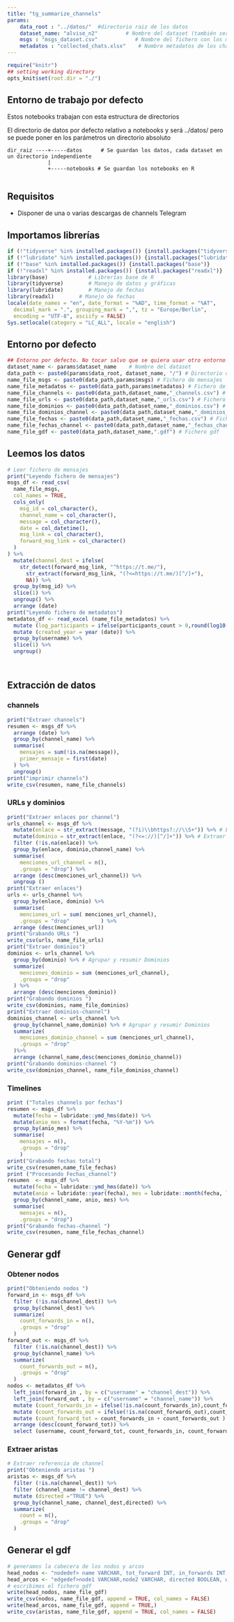 ---
title: "tg_summarize_channels"
params: 
    data_root : "../datos/"  #directorio raiz de los datos
    dataset_name: "alvise_n2"         # Nombre del dataset (también será el nombre del directorio)
    msgs : "msgs_dataset.csv"            # Nombre del fichero con los mensajes
    metadatos : "collected_chats.xlsx"    # Nombre metadatos de los channels
---

```{r setup, 	echo = TRUE,message = FALSE,	warning = FALSE,include=FALSE, cache = FALSE}

require("knitr")
## setting working directory
opts_knit$set(root.dir = "./")
```

## Entorno de trabajo por defecto

Estos notebooks trabajan con esta estructura de directorios

El directorio de datos por defecto relativo a notebooks y será ../datos/ pero se puede poner en los parámetros un directorio absoluto

    dir_raiz ----+-----datos      # Se guardan los datos, cada dataset en un directorio independiente
                 |
                 +-----notebooks # Se guardan los notebooks en R
                 

## Requisitos

-   Disponer de una o varias descargas de channels Telegram


## Importamos librerías

```{r libraries}
if (!"tidyverse" %in% installed.packages()) {install.packages("tidyverse")}
if (!"lubridate" %in% installed.packages()) {install.packages("lubridate")}
if (!"base" %in% installed.packages()) {install.packages("base")}
if (!"readxl" %in% installed.packages()) {install.packages("readxl")}
library(base)             # Librerías base de R
library(tidyverse)        # Manejo de datos y gráficas
library(lubridate)        # Manejo de fechas
library(readxl)        # Manejo de fechas
locale(date_names = "en", date_format = "%AD", time_format = "%AT",
  decimal_mark = ".", grouping_mark = ",", tz = "Europe/Berlin",
  encoding = "UTF-8", asciify = FALSE)
Sys.setlocale(category = "LC_ALL", locale = "english")

```

## Entorno por defecto

```{r environment}
## Entorno por defecto. No tocar salvo que se quiera usar otro entorno
dataset_name <- params$dataset_name    # Nombre del dataset
data_path <- paste0(params$data_root, dataset_name, "/") # Directorio de datos
name_file_msgs <- paste0(data_path,params$msgs) # Fichero de mensajes
name_file_metadatos <- paste0(data_path,params$metadatos) # Fichero de metadatos
name_file_channels <- paste0(data_path,dataset_name,"_channels.csv") # channels
name_file_urls <- paste0(data_path,dataset_name,"_urls.csv") # Fichero urls
name_file_dominios <- paste0(data_path,dataset_name,"_dominios.csv") # Fichero Dominios
name_file_dominios_channel <- paste0(data_path,dataset_name,"_dominios_channel.csv") # Fichero Dominios_channel
name_file_fechas <- paste0(data_path,dataset_name,"_fechas.csv") # Fichero fechas
name_file_fechas_channel <- paste0(data_path,dataset_name,"_fechas_channel.csv") # Fichero fechas_channel
name_file_gdf <- paste0(data_path,dataset_name,".gdf") # Fichero gdf
```

## Leemos los datos

```{r read_data, warning=FALSE}
# Leer fichero de mensajes
print("Leyendo fichero de mensajes")
msgs_df <- read_csv(
  name_file_msgs,
  col_names = TRUE,
  cols_only( 
    msg_id = col_character(),
    channel_name = col_character(),
    message = col_character(),
    date = col_datetime(),
    msg_link = col_character(),
    forward_msg_link = col_character()
  )
) %>%
  mutate(channel_dest = ifelse(
    str_detect(forward_msg_link, "^https://t.me/"), 
      str_extract(forward_msg_link, "(?<=https://t.me/)[^/]+"), 
      NA)) %>% 
  group_by(msg_id) %>%
  slice(1) %>%
  ungroup() %>%
  arrange (date)
print("Leyendo fichero de metadatos")
metadatos_df <- read_excel (name_file_metadatos) %>%
  mutate (log_participants = ifelse(participants_count > 0,round(log10(participants_count),0),0)) %>%
  mutate (created_year = year (date)) %>% 
  group_by(username) %>%
  slice(1) %>%
  ungroup()




```

## Extracción de datos

### channels 

```{r extraet_channels, warning=FALSE}
print("Extraer channels")
resumen <- msgs_df %>%
  arrange (date) %>%
  group_by(channel_name) %>%
  summarise(
    mensajes = sum(!is.na(message)),
    primer_mensaje = first(date)
  ) %>%
  ungroup()
print("imprimir channels")
write_csv(resumen, name_file_channels)

```

### URLs y dominios

```{r extraer_urls_dominios}
print("Extraer enlaces por channel")
urls_channel <- msgs_df %>%
  mutate(enlace = str_extract(message, "(?i)\\bhttps?://\\S+")) %>% # Extraer enlaces
  mutate(dominio = str_extract(enlace, "(?<=://)[^/]+")) %>% # Extraer dominios
  filter (!is.na(enlace)) %>%
  group_by(enlace, dominio,channel_name) %>%
  summarise(
    menciones_url_channel = n(),
    .groups = "drop") %>%
  arrange (desc(menciones_url_channel)) %>%
  ungroup ()
print("Extraer enlaces")
urls <- urls_channel %>%
  group_by(enlace, dominio) %>%
  summarise(
    menciones_url = sum( menciones_url_channel),
    .groups = "drop"          ) %>%
  arrange (desc(menciones_url)) 
print("Grabando URLs ")
write_csv(urls, name_file_urls)
print("Extraer dominios")
dominios <- urls_channel %>%
  group_by(dominio) %>% # Agrupar y resumir Dominios
  summarize(
    menciones_dominio = sum (menciones_url_channel),
    .groups = "drop"
  ) %>%
  arrange (desc(menciones_dominio))
print("Grabando dominios ")
write_csv(dominios, name_file_dominios)
print("Extraer dominios-channel")
dominios_channel <- urls_channel %>%
  group_by(channel_name,dominio) %>% # Agrupar y resumir Dominios
  summarize(
    menciones_dominio_channel = sum (menciones_url_channel),
    .groups = "drop"
  )%>%
  arrange (channel_name,desc(menciones_dominio_channel))
print("Grabando dominios-channel ")
write_csv(dominios_channel, name_file_dominios_channel)

```

### Timelines

```{r timelines}
print ("Totales channels por fechas")
resumen <- msgs_df %>%
  mutate(fecha = lubridate::ymd_hms(date)) %>%
  mutate(anio_mes = format(fecha, "%Y-%m")) %>%
  group_by(anio_mes) %>%
  summarise(
    mensajes = n(),
    .groups = "drop"
    )
print("Grabando fechas total")
write_csv(resumen,name_file_fechas)
print ("Procesando Fechas_channel")
resumen  <- msgs_df %>%
  mutate(fecha = lubridate::ymd_hms(date)) %>%
  mutate(anio = lubridate::year(fecha), mes = lubridate::month(fecha, label = TRUE)) %>%
  group_by(channel_name, anio, mes) %>%
  summarise(
    mensajes = n(),
    .groups = "drop")
print("Grabando fechas-channel ")
write_csv(resumen, name_file_fechas_channel)
```

## Generar gdf

### Obtener nodos

```{r extraer_nodos}
print("Obteniendo nodos ")
forward_in <- msgs_df %>%
  filter (!is.na(channel_dest)) %>%
  group_by(channel_dest) %>% 
  summarize(
    count_forwards_in = n(),
    .groups = "drop"
  ) 
forward_out <- msgs_df %>%
  filter (!is.na(channel_dest)) %>%
  group_by(channel_name) %>% 
  summarize(
    count_forwards_out = n(),
    .groups = "drop"
  ) 
nodos <- metadatos_df %>%
  left_join(forward_in , by = c("username" = "channel_dest")) %>%
  left_join(forward_out , by = c("username" = "channel_name")) %>%
  mutate (count_forwards_in = ifelse(!is.na(count_forwards_in),count_forwards_in, 0)) %>%
  mutate (count_forwards_out = ifelse(!is.na(count_forwards_out),count_forwards_out, 0 )) %>%
  mutate (count_forward_tot = count_forwards_in + count_forwards_out ) %>%
  arrange (desc(count_forward_tot)) %>%
  select (username, count_forward_tot, count_forwards_in, count_forwards_out, date, created_year, participants_count, log_participants,fake, verified)   # Cambiar orden de las columnas
```

### Extraer aristas


```{r extraer_aristas}
# Extraer referencia de channel
print("Obteniendo aristas ")
aristas <- msgs_df %>%
  filter (!is.na(channel_dest)) %>%
  filter (channel_name != channel_dest) %>%
  mutate (directed ="TRUE") %>%
  group_by(channel_name, channel_dest,directed) %>% 
  summarize(
    count = n(),
    .groups = "drop"
  ) 

``` 




## Generar el gdf

```{r write_file_gdf}
# generamos la cabecera de los nodos y arcos
head_nodos <- "nodedef> name VARCHAR, tot_forward INT, in_forwards INT, out_forwards INT, date_since VARCHAR, year_since VARCHAR, participants_count INT, log_participants INT,  fake BOOLEAN, verified BOOLEAN"
head_arcos <- "edgedef>node1 VARCHAR,node2 VARCHAR, directed BOOLEAN, weight INT"  
# escribimos el fichero gdf
write(head_nodos, name_file_gdf)
write_csv(nodos, name_file_gdf, append = TRUE, col_names = FALSE)
write(head_arcos, name_file_gdf, append = TRUE,)
write_csv(aristas, name_file_gdf, append = TRUE, col_names = FALSE)
```
